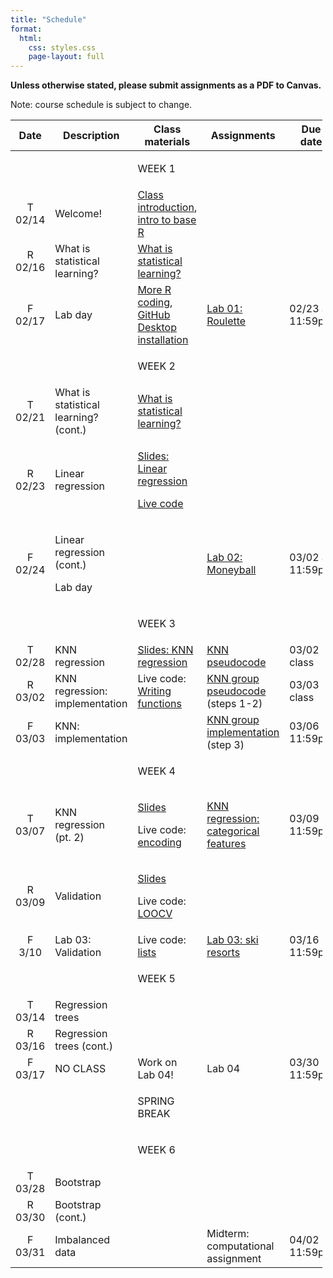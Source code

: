 ```yaml
---
title: "Schedule"
format:
  html:
    css: styles.css
    page-layout: full
---
```


**Unless otherwise stated, please submit assignments as a PDF to Canvas.**

Note: course schedule is subject to change.

::: important
+-----------+---------------------------------------+-----------------------------------------------------------------------------------------------------------------------+---------------------------------------------------------------------------------------------+------------------+
| Date      | Description                           | Class materials                                                                                                       | Assignments                                                                                 | Due date         |
+:=========:+=======================================+=======================================================================================================================+=============================================================================================+==================+
|           |                                       | ::: important                                                                                                         |                                                                                             |                  |
|           |                                       | WEEK 1                                                                                                                |                                                                                             |                  |
|           |                                       | :::                                                                                                                   |                                                                                             |                  |
+-----------+---------------------------------------+-----------------------------------------------------------------------------------------------------------------------+---------------------------------------------------------------------------------------------+------------------+
| T 02/14   | Welcome!                              | [Class introduction](slides/slides-00-welcome.qmd), [intro to base R](live-code/live-code-base-R.qmd)                 |                                                                                             |                  |
+-----------+---------------------------------------+-----------------------------------------------------------------------------------------------------------------------+---------------------------------------------------------------------------------------------+------------------+
| R 02/16   | What is statistical learning?         | [What is statistical learning?](slides/slides-01-what-is.qmd)                                                         |                                                                                             |                  |
+-----------+---------------------------------------+-----------------------------------------------------------------------------------------------------------------------+---------------------------------------------------------------------------------------------+------------------+
| F 02/17   | Lab day                               | [More R coding](live-code/live-code-conditions.qmd), [GitHub Desktop installation](slides/slides-00-installation.qmd) | [Lab 01: Roulette](labs/lab-01-roulette.qmd)                                                | 02/23 at 11:59pm |
+-----------+---------------------------------------+-----------------------------------------------------------------------------------------------------------------------+---------------------------------------------------------------------------------------------+------------------+
|           |                                       | ::: important                                                                                                         |                                                                                             |                  |
|           |                                       | WEEK 2                                                                                                                |                                                                                             |                  |
|           |                                       | :::                                                                                                                   |                                                                                             |                  |
+-----------+---------------------------------------+-----------------------------------------------------------------------------------------------------------------------+---------------------------------------------------------------------------------------------+------------------+
| T 02/21   | What is statistical learning? (cont.) | [What is statistical learning?](slides/slides-01-what-is.qmd)                                                         |                                                                                             |                  |
+-----------+---------------------------------------+-----------------------------------------------------------------------------------------------------------------------+---------------------------------------------------------------------------------------------+------------------+
| R 02/23   | Linear regression                     | [Slides: Linear regression](slides/slides-02-linear-regression.qmd)                                                   |                                                                                             |                  |
|           |                                       |                                                                                                                       |                                                                                             |                  |
|           |                                       | [Live code](live-code/live-code-lin-regression.qmd)                                                                   |                                                                                             |                  |
+-----------+---------------------------------------+-----------------------------------------------------------------------------------------------------------------------+---------------------------------------------------------------------------------------------+------------------+
| F 02/24   | Linear regression (cont.)             |                                                                                                                       | [Lab 02: Moneyball](labs/lab-02-linear-regression.qmd)                                      | 03/02 at 11:59pm |
|           |                                       |                                                                                                                       |                                                                                             |                  |
|           | Lab day                               |                                                                                                                       |                                                                                             |                  |
+-----------+---------------------------------------+-----------------------------------------------------------------------------------------------------------------------+---------------------------------------------------------------------------------------------+------------------+
|           |                                       | ::: important                                                                                                         |                                                                                             |                  |
|           |                                       | WEEK 3                                                                                                                |                                                                                             |                  |
|           |                                       | :::                                                                                                                   |                                                                                             |                  |
+-----------+---------------------------------------+-----------------------------------------------------------------------------------------------------------------------+---------------------------------------------------------------------------------------------+------------------+
| T 02/28   | KNN regression                        | [Slides: KNN regression](slides/slides-03-knn-regression.qmd)                                                         | [KNN pseudocode](files/knn_pseudocode.qmd)                                                  | 03/02 in class   |
+-----------+---------------------------------------+-----------------------------------------------------------------------------------------------------------------------+---------------------------------------------------------------------------------------------+------------------+
| R 03/02   | KNN regression: implementation        | Live code: [Writing functions](live-code/live-code-functions.qmd)                                                     | [KNN group pseudocode](implementations/implementation_knn_regression_1.qmd) (steps 1-2)     | 03/03 in class   |
+-----------+---------------------------------------+-----------------------------------------------------------------------------------------------------------------------+---------------------------------------------------------------------------------------------+------------------+
| F 03/03   | KNN: implementation                   |                                                                                                                       | [KNN group implementation](implementations/implementation_knn_regression_1.qmd) (step 3)    | 03/06 11:59pm    |
+-----------+---------------------------------------+-----------------------------------------------------------------------------------------------------------------------+---------------------------------------------------------------------------------------------+------------------+
|           |                                       | ::: important                                                                                                         |                                                                                             |                  |
|           |                                       | WEEK 4                                                                                                                |                                                                                             |                  |
|           |                                       | :::                                                                                                                   |                                                                                             |                  |
+-----------+---------------------------------------+-----------------------------------------------------------------------------------------------------------------------+---------------------------------------------------------------------------------------------+------------------+
| T 03/07   | KNN regression (pt. 2)                | [Slides](slides/slides-04-knn-regression-pt2.qmd)                                                                     | [KNN regression: categorical features](implementations/implementation_knn_regression_2.qmd) | 03/09 11:59pm    |
|           |                                       |                                                                                                                       |                                                                                             |                  |
|           |                                       | Live code: [encoding](live-code/live-code-encoding.qmd)                                                               |                                                                                             |                  |
+-----------+---------------------------------------+-----------------------------------------------------------------------------------------------------------------------+---------------------------------------------------------------------------------------------+------------------+
| R 03/09   | Validation                            | [Slides](slides/slides-05-validation.qmd)                                                                             |                                                                                             |                  |
|           |                                       |                                                                                                                       |                                                                                             |                  |
|           |                                       | Live code: [LOOCV](live-code/live-code-loocv.qmd)                                                                     |                                                                                             |                  |
+-----------+---------------------------------------+-----------------------------------------------------------------------------------------------------------------------+---------------------------------------------------------------------------------------------+------------------+
| F 3/10    | Lab 03: Validation                    | Live code: [lists](live-code/live-code-lists.qmd)                                                                     | [Lab 03: ski resorts](labs/lab-03-cross-validation.qmd)                                     | 03/16 11:59pm    |
+-----------+---------------------------------------+-----------------------------------------------------------------------------------------------------------------------+---------------------------------------------------------------------------------------------+------------------+
|           |                                       | ::: important                                                                                                         |                                                                                             |                  |
|           |                                       | WEEK 5                                                                                                                |                                                                                             |                  |
|           |                                       | :::                                                                                                                   |                                                                                             |                  |
+-----------+---------------------------------------+-----------------------------------------------------------------------------------------------------------------------+---------------------------------------------------------------------------------------------+------------------+
| T 03/14   | Regression trees                      |                                                                                                                       |                                                                                             |                  |
+-----------+---------------------------------------+-----------------------------------------------------------------------------------------------------------------------+---------------------------------------------------------------------------------------------+------------------+
| R 03/16   | Regression trees (cont.)              |                                                                                                                       |                                                                                             |                  |
+-----------+---------------------------------------+-----------------------------------------------------------------------------------------------------------------------+---------------------------------------------------------------------------------------------+------------------+
| F 03/17   | NO CLASS                              | Work on Lab 04!                                                                                                       | Lab 04                                                                                      | 03/30 11:59pm    |
+-----------+---------------------------------------+-----------------------------------------------------------------------------------------------------------------------+---------------------------------------------------------------------------------------------+------------------+
|           |                                       | ::: important                                                                                                         |                                                                                             |                  |
|           |                                       | SPRING BREAK                                                                                                          |                                                                                             |                  |
|           |                                       | :::                                                                                                                   |                                                                                             |                  |
+-----------+---------------------------------------+-----------------------------------------------------------------------------------------------------------------------+---------------------------------------------------------------------------------------------+------------------+
|           |                                       | ::: important                                                                                                         |                                                                                             |                  |
|           |                                       | WEEK 6                                                                                                                |                                                                                             |                  |
|           |                                       | :::                                                                                                                   |                                                                                             |                  |
+-----------+---------------------------------------+-----------------------------------------------------------------------------------------------------------------------+---------------------------------------------------------------------------------------------+------------------+
| T 03/28   | Bootstrap                             |                                                                                                                       |                                                                                             |                  |
+-----------+---------------------------------------+-----------------------------------------------------------------------------------------------------------------------+---------------------------------------------------------------------------------------------+------------------+
| R 03/30   | Bootstrap (cont.)                     |                                                                                                                       |                                                                                             |                  |
+-----------+---------------------------------------+-----------------------------------------------------------------------------------------------------------------------+---------------------------------------------------------------------------------------------+------------------+
| F 03/31   | Imbalanced data                       |                                                                                                                       | Midterm: computational assignment                                                           | 04/02 11:59pm    |
+-----------+---------------------------------------+-----------------------------------------------------------------------------------------------------------------------+---------------------------------------------------------------------------------------------+------------------+
:::
